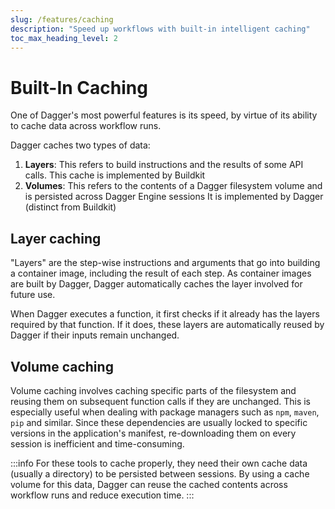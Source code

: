 ```yaml
---
slug: /features/caching
description: "Speed up workflows with built-in intelligent caching"
toc_max_heading_level: 2
---
```


# Built-In Caching

One of Dagger's most powerful features is its speed, by virtue of its ability to cache data across workflow runs.

Dagger caches two types of data:

1. **Layers**: This refers to build instructions and the results of some API calls. This cache is implemented by Buildkit
2. **Volumes**: This refers to the contents of a Dagger filesystem volume and is persisted across Dagger Engine sessions It is implemented by Dagger (distinct from Buildkit)

## Layer caching

"Layers" are the step-wise instructions and arguments that go into building a container image, including the result of each step. As container images are built by Dagger, Dagger automatically caches the layer involved for future use.

When Dagger executes a function, it first checks if it already has the layers required by that function. If it does, these layers are automatically reused by Dagger if their inputs remain unchanged.

## Volume caching

Volume caching involves caching specific parts of the filesystem and reusing them on subsequent function calls if they are unchanged. This is especially useful when dealing with package managers such as `npm`, `maven`, `pip` and similar. Since these dependencies are usually locked to specific versions in the application's manifest, re-downloading them on every session is inefficient and time-consuming.

:::info
For these tools to cache properly, they need their own cache data (usually a directory) to be persisted between sessions. By using a cache volume for this data, Dagger can reuse the cached contents across workflow runs and reduce execution time.
:::
